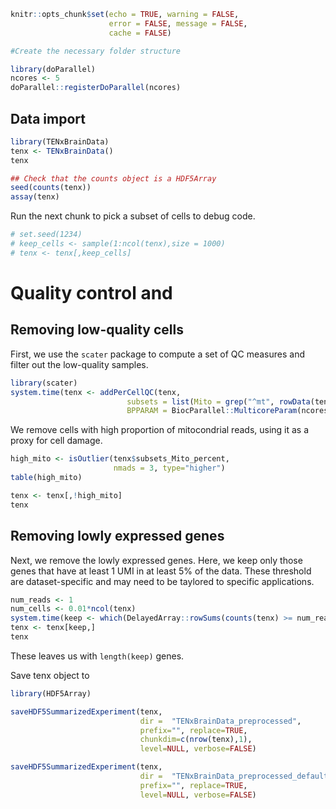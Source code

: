 

```r
knitr::opts_chunk$set(echo = TRUE, warning = FALSE, 
                      error = FALSE, message = FALSE, 
                      cache = FALSE)
```

```r
#Create the necessary folder structure

library(doParallel)
ncores <- 5
doParallel::registerDoParallel(ncores)
```

## Data import 
```r
library(TENxBrainData)
tenx <- TENxBrainData()
tenx

## Check that the counts object is a HDF5Array
seed(counts(tenx))
assay(tenx)
```

Run the next chunk to pick a subset of cells to debug code.

```r
# set.seed(1234)
# keep_cells <- sample(1:ncol(tenx),size = 1000)
# tenx <- tenx[,keep_cells]
```

# Quality control and 

## Removing low-quality cells

First, we use the `scater` package to compute a set of 
QC measures and filter out the low-quality samples.

```r
library(scater)
system.time(tenx <- addPerCellQC(tenx, 
                          subsets = list(Mito = grep("^mt", rowData(tenx)$Symbol)),
                          BPPARAM = BiocParallel::MulticoreParam(ncores)))
```

We remove cells with high proportion of mitocondrial 
reads, using it as a proxy for cell damage. 

```r
high_mito <- isOutlier(tenx$subsets_Mito_percent, 
                       nmads = 3, type="higher")
table(high_mito)

tenx <- tenx[,!high_mito]
tenx
```

## Removing lowly expressed genes

Next, we remove the lowly expressed genes. Here, 
we keep only those genes that have at least 1 UMI 
in at least 5% of the data. These threshold are
dataset-specific and may need to be taylored to 
specific applications.

```r
num_reads <- 1
num_cells <- 0.01*ncol(tenx)
system.time(keep <- which(DelayedArray::rowSums(counts(tenx) >= num_reads ) >= num_cells))
tenx <- tenx[keep,]
tenx
```

These leaves us with `length(keep)` genes.


Save tenx object to
```r
library(HDF5Array)

saveHDF5SummarizedExperiment(tenx,
                             dir =  "TENxBrainData_preprocessed",
                             prefix="", replace=TRUE,
                             chunkdim=c(nrow(tenx),1),
                             level=NULL, verbose=FALSE)

saveHDF5SummarizedExperiment(tenx, 
                             dir =  "TENxBrainData_preprocessed_default", 
                             prefix="", replace=TRUE, 
                             level=NULL, verbose=FALSE)
```
